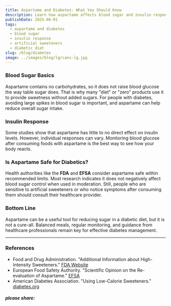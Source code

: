 ```yaml
---
title: Aspartame and Diabetes: What You Should Know
description: Learn how aspartame affects blood sugar and insulin response. Discover research about artificial sweeteners and diabetes management.
publishDate: 2025-06-01
tags:
  - aspartame and diabetes
  - blood sugar
  - insulin response
  - artificial sweeteners
  - diabetic diet
slug: /blog/diabetes
image: ../images/blog/lg/cans-lg.jpg
---
```


### Blood Sugar Basics

Aspartame contains no carbohydrates, so it does not raise blood glucose the way table sugar does. That is why many "diet" or "zero" products use it to provide sweetness without added sugars. For people with diabetes, avoiding large spikes in blood sugar is important, and aspartame can help reduce overall sugar intake.

### Insulin Response

Some studies show that aspartame has little to no direct effect on insulin levels. However, individual responses can vary. Monitoring blood glucose after consuming foods with aspartame is the best way to see how your body reacts.

### Is Aspartame Safe for Diabetics?

Health authorities like the **FDA** and **EFSA** consider aspartame safe within recommended limits. Most research indicates it does not negatively affect blood sugar control when used in moderation. Still, people who are sensitive to artificial sweeteners or who notice symptoms after consuming them should consult their healthcare provider.

### Bottom Line

Aspartame can be a useful tool for reducing sugar in a diabetic diet, but it is not a cure-all. Balanced meals, regular monitoring, and guidance from healthcare professionals remain key for effective diabetes management.

* * *

### References

*   Food and Drug Administration. "Additional Information about High-Intensity Sweeteners." [FDA Website](https://www.fda.gov/food/food-additives-petitions/additional-information-about-high-intensity-sweeteners-permitted-use-food-united-states)
*   European Food Safety Authority. "Scientific Opinion on the Re-evaluation of Aspartame." [EFSA](https://www.efsa.europa.eu/)
*   American Diabetes Association. "Using Low-Calorie Sweeteners." [diabetes.org](https://diabetes.org)

  

##### please share:
